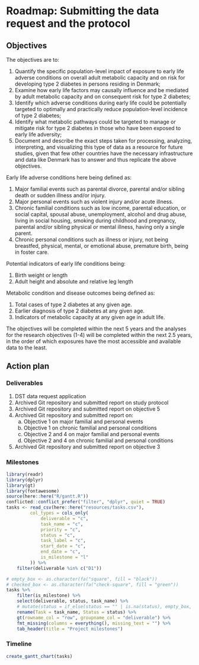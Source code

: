 # Roadmap: Submitting the data request and the protocol

## Objectives

The objectives are to:

1. Quantify the specific population-level impact of exposure to early life
adverse conditions on overall adult metabolic capacity and on risk for
developing type 2 diabetes in persons residing in Denmark;
2. Examine how early life factors may causally influence and be mediated by
adult metabolic capacity and on consequent risk for type 2 diabetes;
3. Identify which adverse conditions during early life could be potentially
targeted to optimally and practically reduce population-level incidence of type
2 diabetes;
4. Identify what metabolic pathways could be targeted to manage or mitigate
risk for type 2 diabetes in those who have been exposed to early life adversity;
5. Document and describe the exact steps taken for processing, analyzing,
interpreting, and visualizing this type of data as a resource for future
studies, given that few other countries have the necessary infrastructure and
data like Denmark has to answer and thus replicate the above objectives.

Early life adverse conditions here being defined as:

1. Major familial events such as parental divorce, parental and/or
sibling death or sudden illness and/or injury.
2. Major personal events such as violent injury and/or acute illness.
3. Chronic familial conditions such as low income, parental education, or social
capital, spousal abuse, unemployment, alcohol and drug abuse, living in social
housing, smoking during childhood and pregnancy, parental and/or sibling
physical or mental illness, having only a single parent.
4. Chronic personal conditions such as illness or injury, not being breastfed,
physical, mental, or emotional abuse, premature birth, being in foster care.

Potential indicators of early life conditions being:

1. Birth weight or length
2. Adult height and absolute and relative leg length

Metabolic condition and disease outcomes being defined as:

1. Total cases of type 2 diabetes at any given age.
2. Earlier diagnosis of type 2 diabetes at any given age.
3. Indicators of metabolic capacity at any given age in adult life.

The objectives will be completed within the next 5 years and the analyses for the
research objectives (1-4) will be completed within the next 2.5 years, in the
order of which exposures have the most accessible and available data to the
least.

## Action plan

### Deliverables

1. DST data request application
2. Archived Git repository and submitted report on study protocol
3. Archived Git repository and submitted report on objective 5
4. Archived Git repository and submitted report on:
    a. Objective 1 on major familial and personal events
    b. Objective 1 on chronic familial and personal conditions
    c. Objective 2 and 4 on major familial and personal events
    d. Objective 2 and 4 on chronic familial and personal conditions
5. Archived Git repository and submitted report on objective 3

### Milestones

```r
library(readr)
library(dplyr)
library(gt)
library(fontawesome)
source(here::here("R/gantt.R"))
conflicted::conflict_prefer("filter", "dplyr", quiet = TRUE)
tasks <- read_csv(here::here("resources/tasks.csv"),
         col_types = cols_only(
             deliverable = "c",
             task_name = "c",
             priority = "c",
             status = "c",
             task_label = "c",
             start_date = "c",
             end_date = "c",
             is_milestone = "l"
         )) %>% 
    filter(deliverable %in% c("D1"))
```

```r
# empty_box <- as.character(fa("square", fill = "black"))
# checked_box <- as.character(fa("check-square", fill = "green"))
tasks %>% 
    filter(is_milestone) %>% 
    select(deliverable, status, task_name) %>% 
    # mutate(status = if_else(status == "" | is.na(status), empty_box, checked_box)) %>% 
    rename(Task = task_name, Status = status) %>% 
    gt(rowname_col = "row", groupname_col = "deliverable") %>%
    fmt_missing(columns = everything(), missing_text = "") %>% 
    tab_header(title = "Project milestones")
```


### Timeline

```r
create_gantt_chart(tasks)
```

